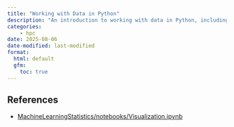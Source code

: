 ```yaml
---
title: "Working with Data in Python"
description: "An introduction to working with data in Python, including visualization and array manipulation using NumPy and Matplotlib."
categories:
    - hpc
date: 2025-08-06
date-modified: last-modified
format:
  html: default
  gfm:
    toc: true
---
```


## References

- [MachineLearningStatistics/notebooks/Visualization.ipynb](https://github.com/dkirkby/MachineLearningStatistics/blob/3aa7385e1fd0b1572013bdf1f1c823806b744b2d/notebooks/Visualization.ipynb)
